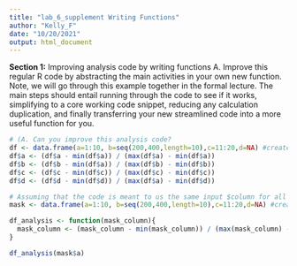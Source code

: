 ```yaml
---
title: "lab_6_supplement Writing Functions"
author: "Kelly_F"
date: "10/20/2021"
output: html_document
---
```

**Section 1:** Improving analysis code by writing functions
A. Improve this regular R code by abstracting the main activities in your own new function. Note, we will go through this example together in the formal lecture. The main steps should entail running through the code to see if it works, simplifying to a core working code snippet, reducing any calculation duplication, and finally transferring your new streamlined code into a more useful function for you.

```r
# (A. Can you improve this analysis code?
df <- data.frame(a=1:10, b=seq(200,400,length=10),c=11:20,d=NA) #create df
df$a <- (df$a - min(df$a)) / (max(df$a) - min(df$a))
df$b <- (df$b - min(df$a)) / (max(df$b) - min(df$b))
df$c <- (df$c - min(df$c)) / (max(df$c) - min(df$c))
df$d <- (df$d - min(df$d)) / (max(df$a) - min(df$d))

# Assuming that the code is meant to us the same input $column for all min & max functions per line above, and that typos exist, I would correct the code to the following 
mask <- data.frame(a=1:10, b=seq(200,400,length=10),c=11:20,d=NA) #create data frame

df_analysis <- function(mask_column){
  mask_column <- (mask_column - min(mask_column)) / (max(mask_column) - min(mask_column))
}

df_analysis(mask$a)

```

